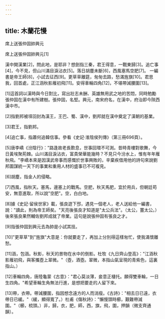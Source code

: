 ```yaml
---
---
---
```

title: 木蘭花慢
---



席上送張仲固帥興元


席上送張仲固帥興元[1]

漢中開漢業[2]，問此地，是耶非？想劍指三秦，君王得意，一戰東歸[3]。追亡事[4]，今不見，但山川滿目淚沾衣[5]。落日胡塵未斷[6]，西風塞馬空肥[7]。 一編書是帝王師[8]，小試去征西[9]。更草草離筵，匆匆去路，愁滿旌旗[10]。君思我，回首處，正江涵秋影雁初飛[11]。安得車輪四角[12]，不堪帶減腰圍[13]。

[1]這首詞以漢時與今日對比，寫出壯志未酬、英雄無用武之地的苦悶，同時勉勵張仲固在漢中有所建樹。張仲固，名堅。興元，南宋府名，在漢中，府治即今陝西漢中市。

[2]指劉邦被項羽封為漢王，王巴、蜀、漢中，劉邦就在漢中奠定了漢朝的基業。

[3]君王，指劉邦。

[4]追亡事，指蕭何追韓信事。參看《史記·淮陰侯列傳》（第三冊696頁）。

[5]唐李嶠《汾陰行》："路逢故老長歎息，世事回環不可測。昔時青樓對歌舞，今日黃埃聚荊棘。山川滿目淚沾衣，富貴榮華能幾時？不見只今汾水上，惟有年年雁秋飛。"李嶠本來是因漢武帝事而感慨於世事興敗的，辛棄疾借用他的詩句來說劉邦圖謀統一天下的事業和重用人材的盛事已不可複見。

[6]胡塵，指金人的侵略。

[7]西風，指秋天。塞馬，邊塞上的戰馬。空肥，秋天馬肥，宜於用兵，但朝廷苟安，無意進取，所以說"空肥"。空，白白地。

[8]據《史記·留侯世家》載，張良遊下邳，遇見一個老人，老人送給他一編書，說："讀此，則為帝王師矣。"天亮後張良才知道是"太公兵法"。（太公，薑太公。）後來張良果然輔佐劉邦成就了帝業。這句是說張仲固有張良之才。

[9]指張仲固到興元去為帥是小試其技。

[10]"更草草"到"旌旗"大意是：你就要走了，再加上分別得這樣匆忙，使我滿懷離愁。

[11]涵，包涵。秋影，秋天的景物在水中的倒影。杜牧《九日齊山登高》："江涵秋影雁初飛，與客攜壺上翠微。"（壺，酒壺。翠微，本指山氣呈現的青紫色，這裏指山。）

[12]車輪四角，唐陸龜蒙《古意》："君心莫淡薄，妾意正棲托。願得雙車輪，一日生四角。"希望車輪生角無法行進，是想把要走的人留下來。

[13]帶，衣帶。帶減腰圍，指因想念遠方的人而消瘦。《古詩》："相去日已遠，衣帶日已緩。"（緩，顯得寬了。）杜甫《傷秋詩》："懶慢頭時櫛，艱難帶減圍。"（櫛，梳頭。）非，歸，衣，肥，師，西，旗，飛，圍，押韻（微支齊通韻）。